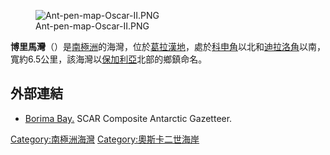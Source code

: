 [[Image:Ant-pen-map-Oscar-II.PNG|thumb]]

'''博里馬灣'''（{{lang-en|Borima Bay}}）是[[南極洲|南極洲]]的海灣，位於[[葛拉漢地|葛拉漢地]]，處於[[科申角|科申角]]以北和[[迪拉洛角|迪拉洛角]]以南，寬約6.5公里，該海灣以[[保加利亞|保加利亞]]北部的鄉鎮命名。

{{coord|65|12|50|S|62|06|00|W|display=title}}

==外部連結==
* [https://data.aad.gov.au/aadc/gaz/scar/display_name.cfm?gaz_id=137407 Borima Bay.] {{Wayback|url=https://data.aad.gov.au/aadc/gaz/scar/display_name.cfm?gaz_id=137407 |date=20170922100101 }} SCAR Composite Antarctic Gazetteer.

{{DEFAULTSORT:Borima Bay}}
[[Category:南極洲海灣|Category:南極洲海灣]]
[[Category:奧斯卡二世海岸|Category:奧斯卡二世海岸]]


{{OscarIICoast-geo-stub}}